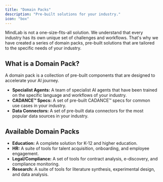 ```yaml
---
title: "Domain Packs"
description: "Pre-built solutions for your industry."
icon: "box"
---
```


MindLab is not a one-size-fits-all solution. We understand that every industry has its own unique set of challenges and workflows. That's why we have created a series of domain packs, pre-built solutions that are tailored to the specific needs of your industry.

## What is a Domain Pack?

A domain pack is a collection of pre-built components that are designed to accelerate your AI journey.

-   **Specialist Agents:** A team of specialist AI agents that have been trained on the specific language and workflows of your industry.
-   **CADANCE™ Specs:** A set of pre-built CADANCE™ specs for common use cases in your industry.
-   **Data Connectors:** A set of pre-built data connectors for the most popular data sources in your industry.

## Available Domain Packs

-   **Education:** A complete solution for K-12 and higher education.
-   **HR:** A suite of tools for talent acquisition, onboarding, and employee engagement.
-   **Legal/Compliance:** A set of tools for contract analysis, e-discovery, and compliance monitoring.
-   **Research:** A suite of tools for literature synthesis, experimental design, and data analysis.